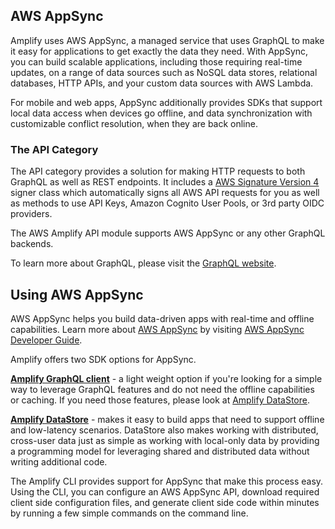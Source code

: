 ## AWS AppSync

Amplify uses AWS AppSync, a managed service that uses GraphQL to make it easy for applications to get exactly the data they need. With AppSync, you can build scalable applications, including those requiring real-time updates, on a range of data sources such as NoSQL data stores, relational databases, HTTP APIs, and your custom data sources with AWS Lambda.

For mobile and web apps, AppSync additionally provides SDKs that support local data access when devices go offline, and data synchronization with customizable conflict resolution, when they are back online.

### The API Category

The API category provides a solution for making HTTP requests to both GraphQL as well as REST endpoints. It includes a [AWS Signature Version 4](http://docs.aws.amazon.com/general/latest/gr/signature-version-4.html) signer class which automatically signs all AWS API requests for you as well as methods to use API Keys, Amazon Cognito User Pools, or 3rd party OIDC providers.

The AWS Amplify API module supports AWS AppSync or any other GraphQL backends.

<Callout>

To learn more about GraphQL, please visit the [GraphQL website](http://graphql.org/learn/).

</Callout>

## Using AWS AppSync

AWS AppSync helps you build data-driven apps with real-time and offline capabilities. Learn more about [AWS AppSync](https://aws.amazon.com/appsync/) by visiting [AWS AppSync Developer Guide](https://docs.aws.amazon.com/appsync/latest/devguide/welcome.html).

Amplify offers two SDK options for AppSync.

**[Amplify GraphQL client](/gen1/[platform]/build-a-backend/graphqlapi/query-data/)** - a light weight option if you're looking for a simple way to leverage GraphQL features and do not need the offline capabilities or caching. If you need those features, please look at [Amplify DataStore](/gen1/[platform]/build-a-backend/more-features/datastore/set-up-datastore/).

**[Amplify DataStore](/gen1/[platform]/build-a-backend/more-features/datastore/set-up-datastore/)** - makes it easy to build apps that need to support offline and low-latency scenarios. DataStore also makes working with distributed, cross-user data just as simple as working with local-only data by providing a programming model for leveraging shared and distributed data without writing additional code.

The Amplify CLI provides support for AppSync that make this process easy. Using the CLI, you can configure an AWS AppSync API, download required client side configuration files, and generate client side code within minutes by running a few simple commands on the command line.

